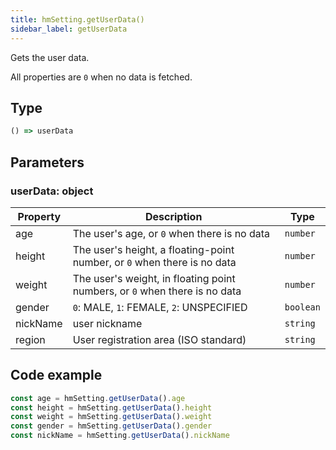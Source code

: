 ```yaml
---
title: hmSetting.getUserData()
sidebar_label: getUserData
---
```


Gets the user data.

All properties are `0` when no data is fetched.

## Type

```ts
() => userData
```

## Parameters

### userData: object

| Property | Description                                                                | Type      |
| -------- | -------------------------------------------------------------------------- | --------- |
| age      | The user's age, or `0` when there is no data                               | `number`  |
| height   | The user's height, a floating-point number, or `0` when there is no data   | `number`  |
| weight   | The user's weight, in floating point numbers, or `0` when there is no data | `number`  |
| gender   | `0`: MALE, `1`: FEMALE, `2`: UNSPECIFIED                                   | `boolean` |
| nickName | user nickname                                                              | `string`  |
| region   | User registration area (ISO standard)                                      | `string`  |

## Code example

```js
const age = hmSetting.getUserData().age
const height = hmSetting.getUserData().height
const weight = hmSetting.getUserData().weight
const gender = hmSetting.getUserData().gender
const nickName = hmSetting.getUserData().nickName
```
